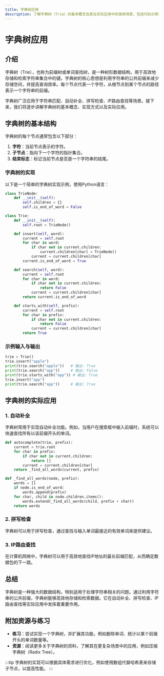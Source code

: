 ```yaml
---
title: 字典树应用
description: 了解字典树（Trie）的基本概念及其在实际应用中的使用场景，包括代码示例和实际案例。
---
```


# 字典树应用

## 介绍

字典树（Trie），也称为前缀树或单词查找树，是一种树形数据结构，用于高效地存储和检索字符串集合中的键。字典树的核心思想是利用字符串的公共前缀来减少存储空间，并提高查询效率。每个节点代表一个字符，从根节点到某个节点的路径表示一个字符串的前缀。

字典树广泛应用于字符串匹配、自动补全、拼写检查、IP路由查找等场景。接下来，我们将逐步讲解字典树的基本概念、实现方式以及实际应用。

## 字典树的基本结构

字典树的每个节点通常包含以下部分：

1. **字符**：当前节点表示的字符。
2. **子节点**：指向下一个字符的指针集合。
3. **结束标志**：标记当前节点是否是一个字符串的结尾。

### 字典树的实现

以下是一个简单的字典树实现示例，使用Python语言：

```python
class TrieNode:
    def __init__(self):
        self.children = {}
        self.is_end_of_word = False

class Trie:
    def __init__(self):
        self.root = TrieNode()

    def insert(self, word):
        current = self.root
        for char in word:
            if char not in current.children:
                current.children[char] = TrieNode()
            current = current.children[char]
        current.is_end_of_word = True

    def search(self, word):
        current = self.root
        for char in word:
            if char not in current.children:
                return False
            current = current.children[char]
        return current.is_end_of_word

    def starts_with(self, prefix):
        current = self.root
        for char in prefix:
            if char not in current.children:
                return False
            current = current.children[char]
        return True
```

### 示例输入与输出

```python
trie = Trie()
trie.insert("apple")
print(trie.search("apple"))   # 输出: True
print(trie.search("app"))     # 输出: False
print(trie.starts_with("app")) # 输出: True
trie.insert("app")
print(trie.search("app"))     # 输出: True
```

## 字典树的实际应用

### 1. 自动补全

字典树常用于实现自动补全功能。例如，当用户在搜索框中输入前缀时，系统可以快速查找所有以该前缀开头的单词。

```python
def autocomplete(trie, prefix):
    current = trie.root
    for char in prefix:
        if char not in current.children:
            return []
        current = current.children[char]
    return _find_all_words(current, prefix)

def _find_all_words(node, prefix):
    words = []
    if node.is_end_of_word:
        words.append(prefix)
    for char, child in node.children.items():
        words.extend(_find_all_words(child, prefix + char))
    return words
```

### 2. 拼写检查

字典树可以用于拼写检查，通过查找与输入单词最接近的有效单词来提供建议。

### 3. IP路由查找

在计算机网络中，字典树可以用于高效地查找IP地址的最长前缀匹配，从而确定数据包的下一跳。

## 总结

字典树是一种强大的数据结构，特别适用于处理字符串相关的问题。通过利用字符串的公共前缀，字典树能够高效地存储和检索数据。它在自动补全、拼写检查、IP路由查找等实际应用中发挥着重要作用。

## 附加资源与练习

- **练习**：尝试实现一个字典树，并扩展其功能，例如删除单词、统计以某个前缀开头的单词数量等。
- **资源**：阅读更多关于字典树的资料，了解其在更复杂场景中的应用，例如压缩字典树（Radix Tree）。

:::tip
字典树的实现可以根据具体需求进行优化，例如使用数组代替哈希表来存储子节点，以提高性能。
:::